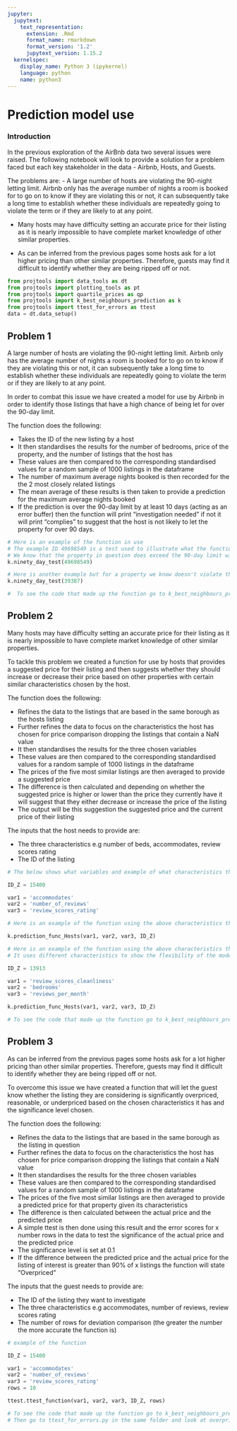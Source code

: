 ```yaml
---
jupyter:
  jupytext:
    text_representation:
      extension: .Rmd
      format_name: rmarkdown
      format_version: '1.2'
      jupytext_version: 1.15.2
  kernelspec:
    display_name: Python 3 (ipykernel)
    language: python
    name: python3
---
```


# Prediction model use

### Introduction


In the previous exploration of the AirBnb data two several issues were raised. The following notebook will look to provide a solution for a problem faced but each key stakeholder in the data - Airbnb, Hosts, and Guests.

The problems are: 
 - A large number of hosts are violating the 90-night letting limit. Airbnb only has the average number of nights a room is booked for to go on to know if they are violating this or not, it can subsequently take a long time to establish whether these individuals are repeatedly going to violate the term or if they are likely to at any point.

 - Many hosts may have difficulty setting an accurate price for their listing as it is nearly impossible to have complete market knowledge of other similar properties.

 - As can be inferred from the previous pages some hosts ask for a lot higher pricing than other similar properties. Therefore, guests may find it difficult to identify whether they are being ripped off or not.


```python
from projtools import data_tools as dt
from projtools import plotting_tools as pt 
from projtools import quartile_prices as qp
from projtools import k_best_neighbours_prediction as k
from projtools import ttest_for_errors as ttest
data = dt.data_setup()
```

## Problem 1

A large number of hosts are violating the 90-night letting limit. Airbnb only has the average number of nights a room is booked for to go on to know if they are violating this or not, it can subsequently take a long time to establish whether these individuals are repeatedly going to violate the term or if they are likely to at any point.


In order to combat this issue we have created a model for use by Airbnb in order to identify those listings that have a high chance of being let for over the 90-day limit.


The function does the following:

- Takes the ID of the new listing by a host
- It then standardises the results for the number of bedrooms, price of the property, and the number of listings that the host has
- These values are then compared to the corresponding standardised values for a random sample of 1000 listings in the dataframe 
- The number of maximum average nights booked is then recorded for the the 2 most closely related listings
- The mean average of these results is then taken to provide a prediction for the maximum average nights booked
- If the prediction is over the 90-day limit by at least 10 days (acting as an error buffer) then the function will print "investigation needed" if not it will print "complies" to suggest that the host is not likely to let the property for over 90 days.

```python
# Here is an example of the function in use
# The example ID 49698549 is a test used to illustrate what the function would suggest.
# We know that the property in question does exceed the 90-day limit with a maximum nights average booking of 1125
k.ninety_day_test(49698549)
```

```python
# Here is another example but for a property we know doesn't violate the 90-day limit with a maximum nights average booking of 10
k.ninety_day_test(39387)
```

```python
#  To see the code that made up the function go to k_best_neighbours_prediction.py in projtools and look at the ninety_day_test_function
```

## Problem 2

Many hosts may have difficulty setting an accurate price for their listing as it is nearly impossible to have complete market knowledge of other similar properties.


To tackle this problem we created a function for use by hosts that provides a suggested price for their listing and then suggests whether they should increase or decrease their price based on other properties with certain similar characteristics chosen by the host.


The function does the following:

- Refines the data to the listings that are based in the same borough as the hosts listing
- Further refines the data to focus on the characteristics the host has chosen for price comparison dropping the listings that contain a NaN value 
- It then standardises the results for the three chosen variables
- 
These values are then compared to the corresponding standardised values for a random sample of 1000 listings in the dataframe
- The prices of the five most similar listings are then averaged to provide a suggested price
- The difference is then calculated and depending on whether the suggested price is higher or lower than the price they currently have it will suggest that they either decrease or increase the price of the listing
- The output will be this suggestion the suggested price and the current price of their listing

The inputs that the host needs to provide are:

- The three characteristics e.g number of beds, accommodates, review scores rating
- The ID of the listing

```python
# The below shows what variables and example of what characteristics the host would choose and how they would assign them

ID_Z = 15400

var1 = 'accommodates'
var2 = 'number_of_reviews'
var3 = 'review_scores_rating'
```

```python
# Here is an example of the function using the above characteristics that shows a property that is (slightly) overpriced comparatively

k.prediction_func_Hosts(var1, var2, var3, ID_Z)
```

```python
# Here is an example of the function using the above characteristics that shows a property that is (slightly) underpriced comparatively
# It uses different characteristics to show the flexibility of the model 

ID_Z = 13913

var1 = 'review_scores_cleanliness'
var2 = 'bedrooms'
var3 = 'reviews_per_month'

k.prediction_func_Hosts(var1, var2, var3, ID_Z)
```

```python
# To see the code that made up the function go to k_best_neighbours_prediction.py in projtools and look at the prediction_func_Hosts
```

## Problem 3

As can be inferred from the previous pages some hosts ask for a lot higher pricing than other similar properties. Therefore, guests may find it difficult to identify whether they are being ripped off or not.


To overcome this issue we have created a function that will let the guest know whether the listing they are considering is significantly overpriced, reasonable, or underpriced based on the chosen characteristics it has and the significance level chosen.


The function does the following:

- Refines the data to the listings that are based in the same borough as the listing in question
- Further refines the data to focus on the characteristics the host has chosen for price comparison dropping the listings that contain a NaN value 
- It then standardises the results for the three chosen variables
- These values are then compared to the corresponding standardised values for a random sample of 1000 listings in the dataframe
- The prices of the five most similar listings are then averaged to provide a predicted price for that property given its characteristics
- The difference is then calculated between the actual price and the predicted price
- A simple ttest is then done using this result and the error scores for x number rows in the data to test the significance of the actual price and the predicted price
- The significance level is set at 0.1 
- If the difference between the predicted price and the actual price for the listing of interest is greater than 90% of x listings the function will state "Overpriced"

The inputs that the guest needs to provide are:

- The ID of the listing they want to investigate
- The three characteristics e.g accommodates, number of reviews, review scores rating
- The number of rows for deviation comparison (the greater the number the more accurate the function is)

```python
# example of the function

ID_Z = 15400

var1 = 'accommodates'
var2 = 'number_of_reviews'
var3 = 'review_scores_rating'
rows = 10

ttest.ttest_function(var1, var2, var3, ID_Z, rows)
```

```python
# To see the code that made up the function go to k_best_neighbours_prediction.py in projtools and look at the prediction_func_location function
# Then go to ttest_for_errors.py in the same folder and look at overprice_function
```
